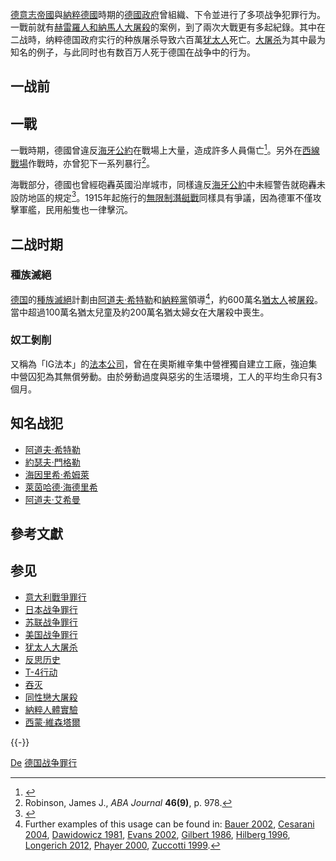 {{expand|time=2011-09-14T17:04:23+00:00}}
{{expert-subject|time=2011-09-14T17:04:23+00:00}}
[[德意志帝國|德意志帝國]]與[[納粹德國|納粹德國]]時期的[[德國政府|德國政府]]曾組織、下令並进行了多项战争犯罪行为。一戰前就有[[赫雷羅人和納馬人大屠殺|赫雷羅人和納馬人大屠殺]]的案例，到了兩次大戰更有多起紀錄。其中在二战時，纳粹德国政府实行的种族屠杀导致六百萬[[犹太人|犹太人]]死亡。[[犹太人大屠杀|大屠杀]]为其中最为知名的例子，与此同时也有数百万人死于德国在战争中的行为。

==一战前==
{{main|赫雷罗人和纳马人大屠杀}}

== 一戰 ==
一戰時期，德國曾違反[[海牙公約|海牙公約]]在戰場上大量{{le|一戰化學武器|Chemical weapons in World War I|使用化學武器}}，造成許多人員傷亡<ref>{{cite book |url=https://books.google.com/books?id=0PYx0j3wRvAC&q=poison+gas+Declaration+1899+WW1+1907&pg=PA7 |title=Cornerstones of Security: Arms Control Treaties in the Nuclear Era |author=Thomas Graham, Damien J. Lavera |date=May 2003 |pages=7–9 |publisher=[[University_of_Washington_Press|University of Washington Press]] |isbn=0-2959-8296-9 |access-date=2013-07-05 |archive-date=2021-01-25 |archive-url=https://web.archive.org/web/20210125064746/https://books.google.com/books?id=0PYx0j3wRvAC&q=poison+gas+Declaration+1899+WW1+1907&pg=PA7 |dead-url=no }}</ref>。另外在[[西方戰線_(第一次世界大戰)|西線戰場]]作戰時，亦曾犯下一系列暴行{{le|蹂躪比利時|Rape of Belgium}}<ref>Robinson, James J., ''ABA Journal'' '''46(9)''', p. 978.</ref>。

海戰部分，德國也曾經砲轟英國沿岸城市，同樣違反[[海牙公約|海牙公約]]中未經警告就砲轟未設防地區的規定<ref>{{cite book |url=https://archive.org/details/horrorsatrocitie00mars |page=[https://archive.org/details/horrorsatrocitie00mars/page/240 240] |quote=German Navy December 1914 Hague Convention bombardment. |title=Horrors and atrocities of the great war: Including the tragic destruction of the Lusitania: A new kind of warfare: Comprising the desolation of Belgium: The sacking of Louvain: The shelling of defenseless cities: The wanton destruction of cathedrals and works of art: The horrors of bomb dropping: Vividly portraying the grim awfulness of this greatest of all wars fought on land and sea: In the air and under the waves: Leaving in its wake a dreadful trail of famine and pestilence |publisher=G. F. Lasher |author=Logan Marshall |year=1915 |access-date=2013-07-05}}</ref>。1915年起施行的[[無限制潛艇戰|無限制潛艇戰]]同樣具有爭議，因為德軍不僅攻擊軍艦，民用船隻也一律擊沉。

==二战时期==
=== 種族滅絕 ===
{{Main|猶太人大屠殺}}

[[德国|德国]]的[[種族滅絕|種族滅絕]]計劃由[[阿道夫·希特勒|阿道夫·希特勒]]和[[納粹黨|納粹黨]]領導<ref>Further examples of this usage can be found in: [[#CITEREFBauer2002|Bauer 2002]], [[#CITEREFCesarani2004|Cesarani 2004]], [[#CITEREFDawidowicz1981|Dawidowicz 1981]], [[#CITEREFEvans2002|Evans 2002]], [[#CITEREFGilbert1986|Gilbert 1986]], [[#CITEREFHilberg1996|Hilberg 1996]], [[#CITEREFLongerich2012|Longerich 2012]], [[#CITEREFPhayer2000|Phayer 2000]], [[#CITEREFZuccotti1999|Zuccotti 1999]].</ref>，約600萬名[[猶太人|猶太人]]被[[屠殺|屠殺]]{{sfn|Dawidowicz|1975|p=403}}。當中超過100萬名猶太兒童及約200萬名猶太婦女在大屠殺中喪生{{sfn|Hedgepeth|Saidel|2010|p=16}}{{sfn|Fitzgerald|2011|p=4}}。

===奴工剝削===
又稱為「IG法本」的[[法本公司|法本公司]]，曾在在奧斯維辛集中營裡獨自建立工廠，強迫集中營囚犯為其無償勞動。由於勞動過度與惡劣的生活環境，工人的平均生命只有3個月。

== 知名战犯 ==
* [[阿道夫·希特勒|阿道夫·希特勒]]
* [[門格勒|約瑟夫‧門格勒]]
* [[海因里希·希姆萊|海因里希·希姆萊]]
* [[海德里希|萊茵哈德·海德里希]]
* [[阿道夫·艾希曼|阿道夫·艾希曼]]

== 參考文獻 ==
{{reflist|colwidth=30em}}
== 参见 ==
{{Portal|德国|纳粹德国|第二次世界大战}}
* [[意大利戰爭罪行|意大利戰爭罪行]]
* [[日本战争罪行|日本战争罪行]]
* [[苏联战争罪行|苏联战争罪行]]
* [[美国战争罪行|美国战争罪行]]
*[[犹太人大屠杀|犹太人大屠杀]]
*[[反思历史|反思历史]]
*[[T-4行动|T-4行动]]
*[[吞灭|吞灭]]
*[[納粹德國同性戀史及大屠殺|同性戀大屠殺]]
*[[納粹人體實驗|納粹人體實驗]]
*[[西蒙·維森塔爾|西蒙·維森塔爾]]

{{-}}
{{World War II}}

[[Category:各国犯下的战争罪行|De]]
[[Category:德国战争罪行|]]